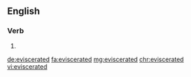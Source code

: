==English==

===Verb===
{{head|en}}

# {{en-past of|eviscerate}}

[[de:eviscerated]]
[[fa:eviscerated]]
[[mg:eviscerated]]
[[chr:eviscerated]]
[[vi:eviscerated]]